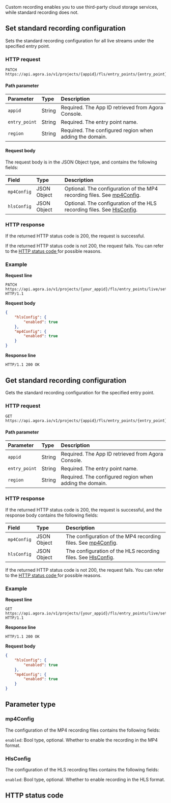 
<div class="alert note">Custom recording enables you to use third-party cloud storage services, while standard recording does not.</div>

## Set standard recording configuration

Sets the standard recording configuration for all live streams under the specified entry point.

### HTTP request

```http
PATCH https://api.agora.io/v1/projects/{appid}/fls/entry_points/{entry_point}/settings/record/standard/regions/{region}
```

#### Path parameter

| Parameter | Type | Description |
| :------------ | :----- | :------------------------------- |
| `appid` | String | Required. The App ID retrieved from Agora Console. |
| `entry_point` | String | Required. The entry point name. |
| `region` | String | Required. The configured region when adding the domain. |

#### Request body

The request body is in the JSON Object type, and contains the following fields:

| Field | Type | Description |
| :---------- | :---------- | :----------------------------------------------------------- |
| `mp4Config` | JSON Object | Optional. The configuration of the MP4 recording files. See [mp4Config](#mp4config). |
| `hlsConfig` | JSON Object | Optional. The configuration of the HLS recording files. See [HlsConfig](#hlsconfig). |

### HTTP response

If the returned HTTP status code is 200, the request is successful.

If the returned HTTP status code is not 200, the request fails. You can refer to the [HTTP status code ](#http-code)for possible reasons.

### Example

**Request line**

```http
PATCH https://api.agora.io/v1/projects/{your_appid}/fls/entry_points/live/settings/record/standard/regions/cn HTTP/1.1
```

**Request body**

```json
{
    "hlsConfig": {
        "enabled": true
    },
    "mp4Config": {
        "enabled": true
    }
}
```

**Response line**

```http
HTTP/1.1 200 OK
```


## Get standard recording configuration

Gets the standard recording configuration for the specified entry point.

### HTTP request

```http
GET https://api.agora.io/v1/projects/{appid}/fls/entry_points/{entry_point}/settings/record/standard/regions/{region}
```

#### Path parameter

| Parameter | Type | Description |
| :------------ | :----- | :------------------------------- |
| `appid` | String | Required. The App ID retrieved from Agora Console. |
| `entry_point` | String | Required. The entry point name. |
| `region` | String | Required. The configured region when adding the domain. |

### HTTP response

If the returned HTTP status code is 200, the request is successful, and the response body contains the following fields:

| Field | Type | Description |
| :---------- | :---------- | :----------------------------------------------------------- |
| `mp4Config` | JSON Object | The configuration of the MP4 recording files. See [mp4Config](#mp4config). |
| `hlsConfig` | JSON Object | The configuration of the HLS recording files. See [HlsConfig](#hlsconfig). |

If the returned HTTP status code is not 200, the request fails. You can refer to the [HTTP status code ](#http-code)for possible reasons.

### Example

**Request line**

```http
GET https://api.agora.io/v1/projects/{your_appid}/fls/entry_points/live/settings/record/standard/regions/cn HTTP/1.1
```

**Response line**

```http
HTTP/1.1 200 OK
```

**Request body**

```json
{
    "hlsConfig": {
        "enabled": true
    },
    "mp4Config": {
        "enabled": true
    }
}
```


## Parameter type

### mp4Config

The configuration of the MP4 recording files contains the following fields:

`enabled`: Bool type, optional. Whether to enable the recording in the MP4 format.

<a name="hlsconfig"></a>
### HlsConfig

The configuration of the HLS recording files contains the following fields:

`enabled`: Bool type, optional. Whether to enable recording in the HLS format.

<a name="http-code"></a>
## HTTP status code

<StatusCode />

